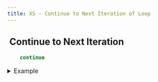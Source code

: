 ```yaml
---
title: XS - Continue to Next Iteration of Loop
---
```


## <img src="../assets/docuBadge (10).png" alt="" data-size="line"> Continue to Next Iteration <a href="#xs-continue" id="xs-continue"></a>

```javascript
    continue
```

<details>

<summary>Example</summary>

![](<../assets/CleanShot 2025-02-27 at 17.58.36@2x.png>)

```javascript
  for (`10`) {
      each as index {
        conditional {
          if (`$index == 5`) {
            continue
          }
        }
      }
    }
```



</details>
